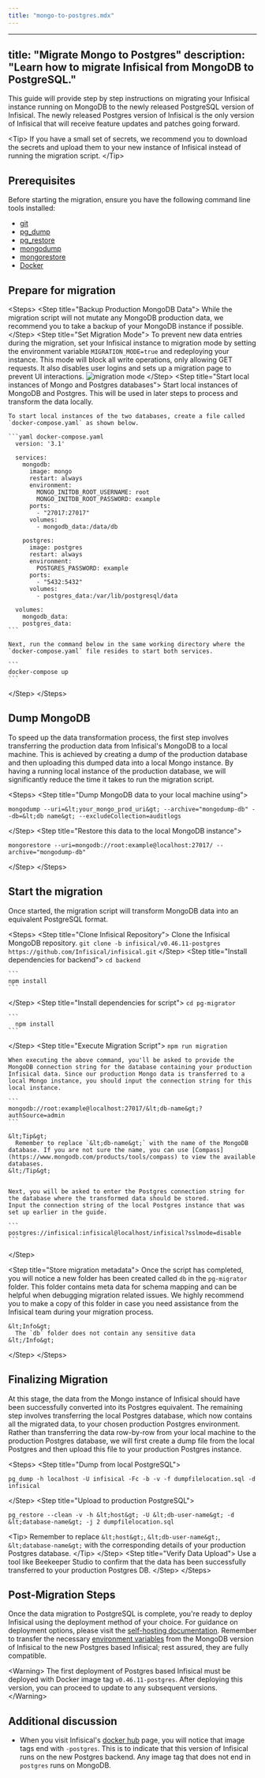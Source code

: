 ```yaml
---
title: "mongo-to-postgres.mdx"
---
```


---
title: "Migrate Mongo to Postgres"
description: "Learn how to migrate Infisical from MongoDB to PostgreSQL."
---

This guide will provide step by step instructions on migrating your Infisical instance running on MongoDB to the newly released PostgreSQL version of Infisical.
The newly released Postgres version of Infisical is the only version of Infisical that will receive feature updates and patches going forward. 

&lt;Tip&gt;
  If you have a small set of secrets, we recommend you to download the secrets and upload them to your new instance of Infisical instead of running the migration script.
&lt;/Tip&gt;

## Prerequisites

Before starting the migration, ensure you have the following command line tools installed:

- [git](https://git-scm.com/book/en/v2/Getting-Started-Installing-Git)
- [pg_dump](https://www.postgresql.org/docs/current/app-pgrestore.html) 
- [pg_restore](https://www.postgresql.org/docs/current/app-pgdump.html)
- [mongodump](https://www.mongodb.com/docs/database-tools/mongodump/)
- [mongorestore](https://www.mongodb.com/docs/database-tools/mongorestore/)
- [Docker](https://docs.docker.com/engine/install/) 

## Prepare for migration

&lt;Steps&gt;
  &lt;Step title="Backup Production MongoDB Data"&gt;
     While the migration script will not mutate any MongoDB production data, we recommend you to take a backup of your MongoDB instance if possible.
  &lt;/Step&gt;
  &lt;Step title="Set Migration Mode"&gt;
    To prevent new data entries during the migration, set your Infisical instance to migration mode by setting the environment variable `MIGRATION_MODE=true` and redeploying your instance. 
    This mode will block all write operations, only allowing GET requests. It also disables user logins and sets up a migration page to prevent UI interactions.
    ![migration mode](/images/self-hosting/guides/mongo-postgres/mongo-migration.png)
  &lt;/Step&gt;
  &lt;Step title="Start local instances of Mongo and Postgres databases"&gt;
    Start local instances of MongoDB and Postgres. This will be used in later steps to process and transform the data locally.

    To start local instances of the two databases, create a file called `docker-compose.yaml` as shown below.

    ```yaml docker-compose.yaml
      version: '3.1'

      services:
        mongodb:
          image: mongo
          restart: always
          environment:
            MONGO_INITDB_ROOT_USERNAME: root
            MONGO_INITDB_ROOT_PASSWORD: example
          ports:
            - "27017:27017"
          volumes:
            - mongodb_data:/data/db

        postgres:
          image: postgres
          restart: always
          environment:
            POSTGRES_PASSWORD: example
          ports:
            - "5432:5432"
          volumes:
            - postgres_data:/var/lib/postgresql/data

      volumes:
        mongodb_data:
        postgres_data:
    ```

    Next, run the command below in the same working directory where the `docker-compose.yaml` file resides to start both services.

    ```
    docker-compose up
    ```

  &lt;/Step&gt;
&lt;/Steps&gt;

## Dump MongoDB
To speed up the data transformation process, the first step involves transferring the production data from Infisical's MongoDB to a local machine. 
This is achieved by creating a dump of the production database and then uploading this dumped data into a local Mongo instance. 
By having a running local instance of the production database, we will significantly reduce the time it takes to run the migration script.

&lt;Steps&gt;
  &lt;Step title="Dump MongoDB data to your local machine using"&gt;
  
   ```
   mongodump --uri=&lt;your_mongo_prod_uri&gt; --archive="mongodump-db" --db=&lt;db name&gt; --excludeCollection=auditlogs
   ```

  &lt;/Step&gt;
  &lt;Step title="Restore this data to the local MongoDB instance"&gt;
   ```
   mongorestore --uri=mongodb://root:example@localhost:27017/ --archive="mongodump-db"
   ```
  &lt;/Step&gt;
&lt;/Steps&gt;

## Start the migration

Once started, the migration script will transform MongoDB data into an equivalent PostgreSQL format.

&lt;Steps&gt;
  &lt;Step title="Clone Infisical Repository"&gt;
    Clone the Infisical MongoDB repository.
    ```
    git clone -b infisical/v0.46.11-postgres https://github.com/Infisical/infisical.git
    ```
  &lt;/Step&gt;
  &lt;Step title="Install dependencies for backend"&gt;
    ```
    cd backend
    ```

    ```
    npm install
    ```
  &lt;/Step&gt;
  &lt;Step title="Install dependencies for script"&gt;
    ```
    cd pg-migrator
    ```

    ```
      npm install
    ```
  &lt;/Step&gt;
  &lt;Step title="Execute Migration Script"&gt;
    ```
      npm run migration
    ```

    When executing the above command, you'll be asked to provide the MongoDB connection string for the database containing your production Infisical data. Since our production Mongo data is transferred to a local Mongo instance, you should input the connection string for this local instance.
    
    ```
    mongodb://root:example@localhost:27017/&lt;db-name&gt;?authSource=admin
    ```

    &lt;Tip&gt;
      Remember to replace `&lt;db-name&gt;` with the name of the MongoDB database. If you are not sure the name, you can use [Compass](https://www.mongodb.com/products/tools/compass) to view the available databases.
    &lt;/Tip&gt;

    
    Next, you will be asked to enter the Postgres connection string for the database where the transformed data should be stored. 
    Input the connection string of the local Postgres instance that was set up earlier in the guide.
    
    ```
    postgres://infisical:infisical@localhost/infisical?sslmode=disable
    ```
  &lt;/Step&gt;

  &lt;Step title="Store migration metadata"&gt;
    Once the script has completed, you will notice a new folder has been created called `db` in the `pg-migrator` folder. 
    This folder contains meta data for schema mapping and can be helpful when debugging migration related issues. 
    We highly recommend you to make a copy of this folder in case you need assistance from the Infisical team during your migration process.  

    &lt;Info&gt;
      The `db` folder does not contain any sensitive data
    &lt;/Info&gt;
  &lt;/Step&gt;
&lt;/Steps&gt;

## Finalizing Migration
At this stage, the data from the Mongo instance of Infisical should have been successfully converted into its Postgres equivalent. 
The remaining step involves transferring the local Postgres database, which now contains all the migrated data, to your chosen production Postgres environment. 
Rather than transferring the data row-by-row from your local machine to the production Postgres database, we will first create a dump file from the local Postgres and then upload this file to your production Postgres instance.

&lt;Steps&gt;
  &lt;Step title="Dump from local PostgreSQL"&gt;
   ```
   pg_dump -h localhost -U infisical -Fc -b -v -f dumpfilelocation.sql -d infisical
   ```
  &lt;/Step&gt;
  &lt;Step title="Upload to production PostgreSQL"&gt;
   ```
   pg_restore --clean -v -h &lt;host&gt; -U &lt;db-user-name&gt; -d &lt;database-name&gt; -j 2 dumpfilelocation.sql 
   ```

   &lt;Tip&gt;
    Remember to replace `&lt;host&gt;`, `&lt;db-user-name&gt;`, `&lt;database-name&gt;` with the corresponding details of your production Postgres database.
   &lt;/Tip&gt;
  &lt;/Step&gt;
  &lt;Step title="Verify Data Upload"&gt;
    Use a tool like Beekeeper Studio to confirm that the data has been successfully transferred to your production Postgres DB.
  &lt;/Step&gt;
&lt;/Steps&gt;

## Post-Migration Steps

Once the data migration to PostgreSQL is complete, you're ready to deploy Infisical using the deployment method of your choice.
For guidance on deployment options, please visit the [self-hosting documentation](/self-hosting/overview). 
Remember to transfer the necessary [environment variables](/self-hosting/configuration/envars) from the MongoDB version of Infisical to the new Postgres based Infisical; rest assured, they are fully compatible.

&lt;Warning&gt;
The first deployment of Postgres based Infisical must be deployed with Docker image tag `v0.46.11-postgres`. 
After deploying this version, you can proceed to update to any subsequent versions.
&lt;/Warning&gt;

## Additional discussion 
- When you visit Infisical's [docker hub](https://hub.docker.com/r/infisical/infisical) page, you will notice that image tags end with `-postgres`. 
This is to indicate that this version of Infisical runs on the new Postgres backend. Any image tag that does not end in `postgres` runs on MongoDB.